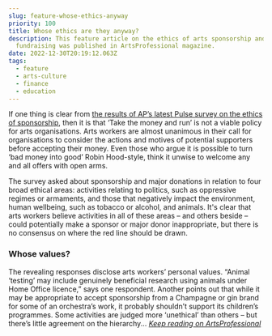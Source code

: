 ```yaml
---
slug: feature-whose-ethics-anyway
priority: 100
title: Whose ethics are they anyway?
description: This feature article on the ethics of arts sponsorship and
  fundraising was published in ArtsProfessional magazine.
date: 2022-12-30T20:19:12.063Z
tags:
  - feature
  - arts-culture
  - finance
  - education
---
```

If one thing is clear from [the results of AP’s latest Pulse survey on the ethics of sponsorship](https://www.artsprofessional.co.uk/pulse/survey-report/pulse-report-ethics-arts-sponsorship-risks-accepting-money), then it is that ‘Take the money and run’ is not a viable policy for arts organisations. Arts workers are almost unanimous in their call for organisations to consider the actions and motives of potential supporters before accepting their money. Even those who argue it is possible to turn ‘bad money into good’ Robin Hood-style, think it unwise to welcome any and all offers with open arms.

The survey asked about sponsorship and major donations in relation to four broad ethical areas: activities relating to politics, such as oppressive regimes or armaments, and those that negatively impact the environment, human wellbeing, such as tobacco or alcohol, and animals. It's clear that arts workers believe activities in all of these areas – and others beside – could potentially make a sponsor or major donor inappropriate, but there is no consensus on where the red line should be drawn.

### Whose values?

The revealing responses disclose arts workers’ personal values. “Animal ‘testing’ may include genuinely beneficial research using animals under Home Office licence,” says one respondent. Another points out that while it may be appropriate to accept sponsorship from a Champagne or gin brand for some of an orchestra’s work, it probably shouldn’t support its children’s programmes. Some activities are judged more ‘unethical’ than others – but there’s little agreement on the hierarchy... *[Keep reading on ArtsProfessional](https://www.artsprofessional.co.uk/magazine/article/whose-ethics-are-they-anyway)*